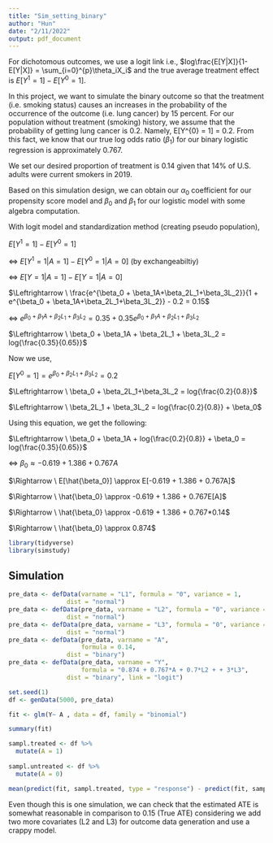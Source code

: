 ```yaml
---
title: "Sim_setting_binary"
author: "Hun"
date: "2/11/2022"
output: pdf_document
---
```


For dichotomous outcomes, we use a logit link i.e., $log\frac{E[Y|X]}{1-E[Y|X]} = \sum_{i=0}^{p}\theta_iX_i$ and the true average treatment effect is $E[Y^{1} = 1] - E[Y^{0} = 1]$.

In this project, we want to simulate the binary outcome so that the treatment (i.e. smoking status) causes an increases in the probability of the occurrence of the outcome (i.e. lung cancer) by 15 percent. For our population without treatment (smoking) history, we assume that the probability of getting lung cancer is 0.2. Namely, E[Y^{0} = 1] = 0.2. From this fact, we know that our true log odds ratio $(\beta_1)$ for our binary logistic regression is approximately 0.767.

We set our desired proportion of treatment is 0.14 given that 14% of U.S. adults were current smokers in 2019.

Based on this simulation design, we can obtain our $\alpha_0$ coefficient for our propensity score model and $\beta_0$ and $\beta_1$ for our logistic model with some algebra computation.

With logit model and standardization method (creating pseudo population),

$E[Y^1 = 1] - E[Y^0 =1]$

$\Leftrightarrow \ E[Y^1 = 1 | A = 1] - E[Y^0 =1 | A = 0]$ (by exchangeabiltiy)

$\Leftrightarrow \ E[Y = 1 | A = 1] - E[Y =1 | A = 0]$

$\Leftrightarrow \ \frac{e^{\beta_0 + \beta_1A+\beta_2L_1+\beta_3L_2}}{1 + e^{\beta_0 + \beta_1A+\beta_2L_1+\beta_3L_2}} - 0.2 = 0.15$

$\Leftrightarrow  \ e^{\beta_0 + \beta_1A+\beta_2L_1+\beta_3L_2} = 0.35 + 0.35e^{\beta_0 + \beta_1A+\beta_2L_1+\beta_3L_2}$

$\Leftrightarrow  \ \beta_0 + \beta_1A + \beta_2L_1 + \beta_3L_2 = log{\frac{0.35}{0.65}}$

Now we use,

$E[Y^{0} = 1] = e^{\beta_0 +\beta_2L_1+\beta_3L_2} = 0.2$

$\Leftrightarrow  \ \beta_0 + \beta_2L_1+\beta_3L_2 = log{\frac{0.2}{0.8}}$

$\Leftrightarrow  \ \beta_2L_1 + \beta_3L_2 = log{\frac{0.2}{0.8}} + \beta_0$

Using this equation, we get the following:

$\Leftrightarrow  \ \beta_0 + \beta_1A + log{\frac{0.2}{0.8}} + \beta_0 = log{\frac{0.35}{0.65}}$

$\Leftrightarrow  \ \beta_0 \approx -0.619 + 1.386 + 0.767A$

$\Rightarrow \ E[\hat{\beta_0}] \approx E[-0.619 + 1.386 + 0.767A]$

$\Rightarrow \ \hat{\beta_0} \approx -0.619 + 1.386 + 0.767E[A]$

$\Rightarrow \ \hat{\beta_0} \approx -0.619 + 1.386 + 0.767*0.14$

$\Rightarrow \ \hat{\beta_0} \approx 0.874$

```r
library(tidyverse)
library(simstudy)
```

## Simulation
```r
pre_data <- defData(varname = "L1", formula = "0", variance = 1,
                dist = "normal")
pre_data <- defData(pre_data, varname = "L2", formula = "0", variance = 1,
                dist = "normal")
pre_data <- defData(pre_data, varname = "L3", formula = "0", variance = 1,
                dist = "normal")
pre_data <- defData(pre_data, varname = "A", 
                    formula = 0.14, 
                dist = "binary")
pre_data <- defData(pre_data, varname = "Y", 
                    formula = "0.874 + 0.767*A + 0.7*L2 + + 3*L3", 
                dist = "binary", link = "logit")

set.seed(1)
df <- genData(5000, pre_data)

fit <- glm(Y~ A , data = df, family = "binomial")

summary(fit)

sampl.treated <- df %>%
  mutate(A = 1)
  
sampl.untreated <- df %>%
  mutate(A = 0)

mean(predict(fit, sampl.treated, type = "response") - predict(fit, sampl.untreated, type = "response"))
```

Even though this is one simulation, we can check that the estimated ATE is somewhat reasonable in comparison to 0.15 (True ATE) considering we add two more covariates (L2 and L3) for outcome data generation and use a crappy model. 

